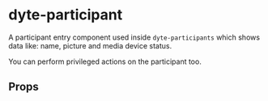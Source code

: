 # dyte-participant

A participant entry component used inside `dyte-participants` which shows data
like: name, picture and media device status.

You can perform privileged actions on the participant too.

## Props

<PropsTable of="dyte-participant" />
